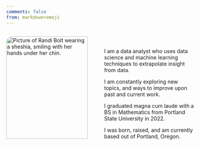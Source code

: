 ```yaml
---
comments: false
from: markdown+emoji
---
```


:::: {.columns}

::: {.column width="50%"}

<img 
    style="display: block; 
           margin-left: true;
           margin-right: auto;
           width: 95%;
           border-radius: 1rem;"
    src="img/profile.png" 
    alt="Picture of Randi Bolt wearing a sheshia, smiling with her hands under her chin.">
</img>
:::

::: {.column width="50%"}

<br>

I am a data analyst who uses data science and machine learning techniques to extrapolate insight from data. 

I am constantly exploring new topics, and ways to improve upon past and current work.

I graduated magna cum laude with a BS in Mathematics from Portland State University in 2022.

I was born, raised, and am currently based out of Portland, Oregon.

:::
::::
